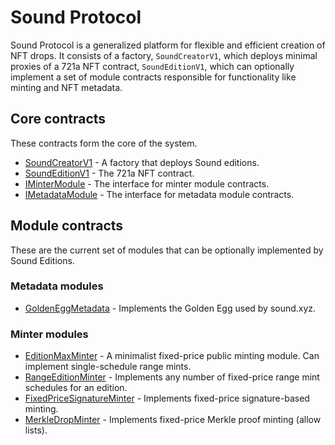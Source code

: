# Sound Protocol

Sound Protocol is a generalized platform for flexible and efficient creation of NFT drops. It consists of a factory, `SoundCreatorV1`, which deploys minimal proxies of a 721a NFT contract, `SoundEditionV1`, which can optionally implement a set of module contracts responsible for functionality like minting and NFT metadata.

## Core contracts

These contracts form the core of the system.

- [SoundCreatorV1](/protocol/core/sound-creator-v1) - A factory that deploys Sound editions.
- [SoundEditionV1](/protocol/core/sound-edition-v1) - The 721a NFT contract.
- [IMinterModule](/protocol/core/i-minter-module) - The interface for minter module contracts.
- [IMetadataModule](/protocol/core/i-metadata-module) - The interface for metadata module contracts.

## Module contracts

These are the current set of modules that can be optionally implemented by Sound Editions.

### Metadata modules

- [GoldenEggMetadata](/protocol/modules/golden-egg-metadata) - Implements the Golden Egg used by sound.xyz.

### Minter modules

- [EditionMaxMinter](/protocol/modules/edition-max-minter) - A minimalist fixed-price public minting module. Can implement single-schedule range mints.
- [RangeEditionMinter](/protocol/modules/range-edition-minter) - Implements any number of fixed-price range mint schedules for an edition.
- [FixedPriceSignatureMinter](/protocol/modules/fixed-price-signature-minter) - Implements fixed-price signature-based minting.
- [MerkleDropMinter](/protocol/modules/merkle-drop-minter) - Implements fixed-price Merkle proof minting (allow lists).
